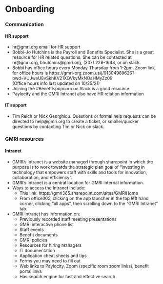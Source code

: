 # Onboarding 

### Communication

#### HR support
  
- hr@gmri.org email for HR support
- Bobbi-Jo Hutchins is the Payroll and Benefits Specialist. She is a great resource for HR related questions. She can be          contacted at hr@gmri.org, bhutchins@gmri.org, (207) 228-1643, or on slack.
- Bobbi has office hours every Monday-Thursday from 1-2pm. Zoom link for office hours is https://gmri-org.zoom.us/j/91304989626?pwd=VUJweU8vSkhKV21XQVkyMkNOaHMyZz09            
(Office hours info last updated on 10/25/21)
- Joining the #Benefitspopcorn on Slack is a good resource
- Paylocity and the GMRI Intranet also have HR relation information

####  IT support
  
- Tim Reich or Nick Georghiou. Questions or formal help requests can be directed to help@gmri.org to create a ticket, or smaller/quicker questions by contacting Tim or Nick on slack.

### GMRI resources

#### Intranet

- GMRI’s Intranet is a website managed through sharepoint in which the purpose is to work towards the strategic plan goal of “investing in technology that empowers staff with skills and tools for innovation, collaboration, and efficiency”.
- GMRI’s Intranet is a central location for GMRI internal information.
- Ways to access the Intranet include:
  - This link: https://gmri365.sharepoint.com/sites/GMRIHome
  - From office365, clicking on the app launcher in the top left hand corner, clicking “all apps”, then scrolling down to the “GMRI Intranet” tab.
- GMRI Intranet has information on:
  - Previously recorded staff meeting presentations
  - GMRI interactive phone list
  - Staff events
  - Benefit documents
  - GMRI policies
  - Resources for hiring managers
  - IT documentation
  - Application cheat sheets and tips
  - Forms you may need to fill out
  - Web links to Paylocity, Zoom (specific room zoom links), benefit portal links
  - Has search engine for fast and effective search

